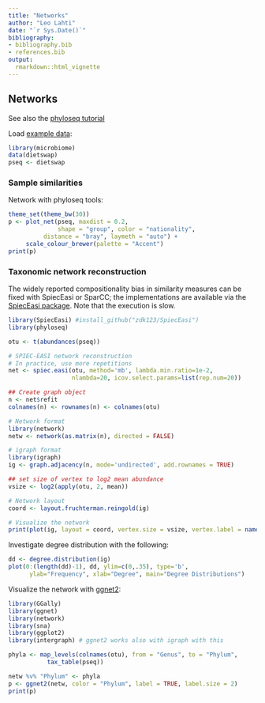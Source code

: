 ```yaml
---
title: "Networks"
author: "Leo Lahti"
date: "`r Sys.Date()`"
bibliography: 
- bibliography.bib
- references.bib
output: 
  rmarkdown::html_vignette
---
```

<!--
  %\VignetteEngine{knitr::rmarkdown}
  %\VignetteIndexEntry{microbiome tutorial - networks}
  %\usepackage[utf8]{inputenc}
  %\VignetteEncoding{UTF-8}  
-->


## Networks

See also the [phyloseq tutorial](http://joey711.github.io/phyloseq/plot_network-examples)


Load [example data](Data.md):

```r
library(microbiome)
data(dietswap)
pseq <- dietswap
```


### Sample similarities

Network with phyloseq tools:

```r
theme_set(theme_bw(30))
p <- plot_net(pseq, maxdist = 0.2,
              shape = "group", color = "nationality",
	      distance = "bray", laymeth = "auto") +
     scale_colour_brewer(palette = "Accent")
print(p)		 
```


### Taxonomic network reconstruction 

The widely reported compositionality bias in similarity measures can
be fixed with SpiecEasi or SparCC; the implementations are available
via the [SpiecEasi package](https://github.com/zdk123/SpiecEasi). Note
that the execution is slow.

```r
library(SpiecEasi) #install_github("zdk123/SpiecEasi")
library(phyloseq)

otu <- t(abundances(pseq))

# SPIEC-EASI network reconstruction
# In practice, use more repetitions
net <- spiec.easi(otu, method='mb', lambda.min.ratio=1e-2, 
                  nlambda=20, icov.select.params=list(rep.num=20))

## Create graph object
n <- net$refit
colnames(n) <- rownames(n) <- colnames(otu)

# Network format
library(network)
netw <- network(as.matrix(n), directed = FALSE)

# igraph format
library(igraph)
ig <- graph.adjacency(n, mode='undirected', add.rownames = TRUE)

## set size of vertex to log2 mean abundance 
vsize <- log2(apply(otu, 2, mean))

# Network layout
coord <- layout.fruchterman.reingold(ig)

# Visualize the network
print(plot(ig, layout = coord, vertex.size = vsize, vertex.label = names(vsize)))
```


Investigate degree distribution with the following:

```r
dd <- degree.distribution(ig)
plot(0:(length(dd)-1), dd, ylim=c(0,.35), type='b', 
      ylab="Frequency", xlab="Degree", main="Degree Distributions")
```


Visualize the network with [ggnet2](https://briatte.github.io/ggnet):

```r
library(GGally)
library(ggnet)
library(network)
library(sna)
library(ggplot2)
library(intergraph) # ggnet2 works also with igraph with this

phyla <- map_levels(colnames(otu), from = "Genus", to = "Phylum",
           tax_table(pseq))

netw %v% "Phylum" <- phyla
p <- ggnet2(netw, color = "Phylum", label = TRUE, label.size = 2)
print(p)
```


